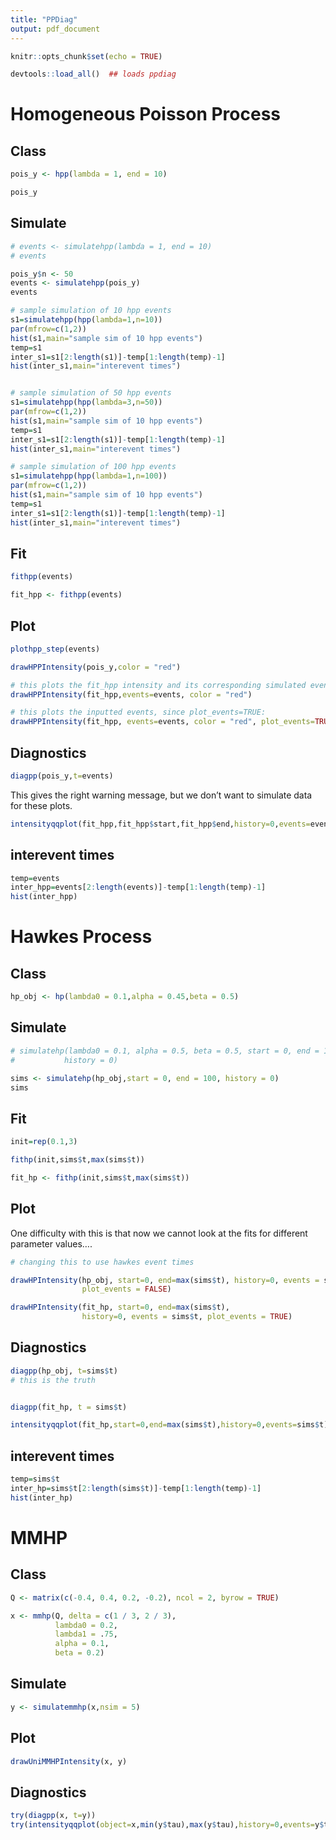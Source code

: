 ```yaml
---
title: "PPDiag"
output: pdf_document
---
```

  
```r
knitr::opts_chunk$set(echo = TRUE)
```



```r
devtools::load_all()  ## loads ppdiag
```

# Homogeneous Poisson Process

## Class
```r
pois_y <- hpp(lambda = 1, end = 10)

pois_y
```


## Simulate
```r
# events <- simulatehpp(lambda = 1, end = 10)
# events

pois_y$n <- 50
events <- simulatehpp(pois_y)
events


```



```r
# sample simulation of 10 hpp events
s1=simulatehpp(hpp(lambda=1,n=10))
par(mfrow=c(1,2))
hist(s1,main="sample sim of 10 hpp events")
temp=s1
inter_s1=s1[2:length(s1)]-temp[1:length(temp)-1]
hist(inter_s1,main="interevent times")


# sample simulation of 50 hpp events
s1=simulatehpp(hpp(lambda=3,n=50))
par(mfrow=c(1,2))
hist(s1,main="sample sim of 10 hpp events")
temp=s1
inter_s1=s1[2:length(s1)]-temp[1:length(temp)-1]
hist(inter_s1,main="interevent times")

# sample simulation of 100 hpp events
s1=simulatehpp(hpp(lambda=1,n=100))
par(mfrow=c(1,2))
hist(s1,main="sample sim of 10 hpp events")
temp=s1
inter_s1=s1[2:length(s1)]-temp[1:length(temp)-1]
hist(inter_s1,main="interevent times")
```

## Fit
```r

fithpp(events)

fit_hpp <- fithpp(events)

```

## Plot
```r
plothpp_step(events)
```


```r
drawHPPIntensity(pois_y,color = "red")

# this plots the fit_hpp intensity and its corresponding simulated events, since plot_events default is FALSE:
drawHPPIntensity(fit_hpp,events=events, color = "red")

# this plots the inputted events, since plot_events=TRUE:
drawHPPIntensity(fit_hpp, events=events, color = "red", plot_events=TRUE)
```

## Diagnostics
```r
diagpp(pois_y,t=events)
```

This gives the right warning message, but we don't want to simulate data for
these plots.

```r
intensityqqplot(fit_hpp,fit_hpp$start,fit_hpp$end,history=0,events=events)
```

## interevent times
```r
temp=events
inter_hpp=events[2:length(events)]-temp[1:length(temp)-1]
hist(inter_hpp)
```

# Hawkes Process

## Class
```r
hp_obj <- hp(lambda0 = 0.1,alpha = 0.45,beta = 0.5)
```

## Simulate
```r
# simulatehp(lambda0 = 0.1, alpha = 0.5, beta = 0.5, start = 0, end = 10,
#           history = 0)

sims <- simulatehp(hp_obj,start = 0, end = 100, history = 0)
sims

```

## Fit
```r
init=rep(0.1,3)

fithp(init,sims$t,max(sims$t))

fit_hp <- fithp(init,sims$t,max(sims$t))
```

## Plot

One difficulty with this is that now we cannot look at the fits for different
parameter values....

```r
# changing this to use hawkes event times

drawHPIntensity(hp_obj, start=0, end=max(sims$t), history=0, events = sims$t,
                plot_events = FALSE)

drawHPIntensity(fit_hp, start=0, end=max(sims$t), 
                history=0, events = sims$t, plot_events = TRUE)

```

## Diagnostics
```r
diagpp(hp_obj, t=sims$t)
# this is the truth


diagpp(fit_hp, t = sims$t)

```

```r
intensityqqplot(fit_hp,start=0,end=max(sims$t),history=0,events=sims$t)
```

## interevent times
```r
temp=sims$t
inter_hp=sims$t[2:length(sims$t)]-temp[1:length(temp)-1]
hist(inter_hp)
```

# MMHP
## Class
```r
Q <- matrix(c(-0.4, 0.4, 0.2, -0.2), ncol = 2, byrow = TRUE)

x <- mmhp(Q, delta = c(1 / 3, 2 / 3), 
          lambda0 = 0.2,
          lambda1 = .75,
          alpha = 0.1,
          beta = 0.2)
```

## Simulate
```r
y <- simulatemmhp(x,nsim = 5)
```

## Plot
```r
drawUniMMHPIntensity(x, y)
```

## Diagnostics
```r
try(diagpp(x, t=y))
try(intensityqqplot(object=x,min(y$tau),max(y$tau),history=0,events=y$tau,pzt=0.5))
```

